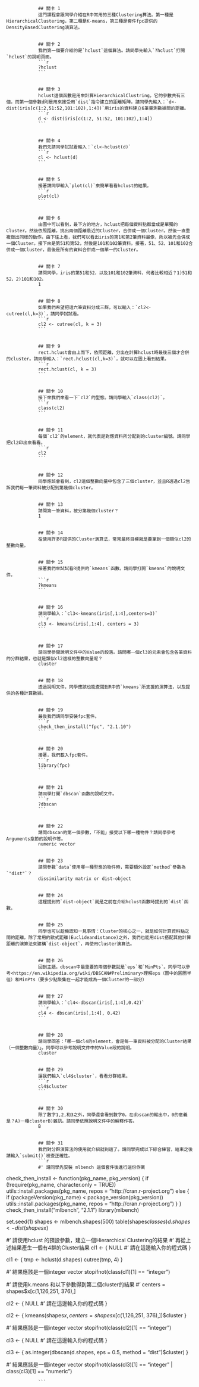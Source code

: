
                ## 關卡 1
                這門課程會跟同學介紹在R中常用的三種Clustering算法。第一種是HierarchicalClustering，第二種是K-means，第三種是套件fpc提供的DensityBasedClustering演算法。
                

                ## 關卡 2
                我們第一個要介紹的是`hclust`這個算法。請同學先輸入`?hclust`打開`hclust`的說明頁面。
                ```r
                ?hclust
                ```
                

                ## 關卡 3
                hclust這個函數是用來計算HierarchicalClustring。它的參數共有三個。而第一個參數d則是用來接受用`dist`指令建立的距離矩陣。請同學先輸入：`d<-dist(iris[c(1:2,51:52,101:102),1:4])`用iris的資料建立6筆量測數據間的距離。
                ```r
                d <- dist(iris[c(1:2, 51:52, 101:102),1:4])
                ```
                

                ## 關卡 4
                我們先請同學試試看輸入：`cl<-hclust(d)`
                ```r
                cl <- hclust(d)
                ```
                

                ## 關卡 5
                接著請同學輸入`plot(cl)`來簡單看看hclust的結果。
                ```r
                plot(cl)
                ```
                

                ## 關卡 6
                由圖中可以看到，最下方的地方，hclust把每個資料點都當成是單獨的Cluster。然後依照距離，挑出兩個距離最近的Cluster，合併成一個Cluster。然後一直重複做出同樣的動作。由下往上看，我們可以看出iris的第1和第2筆資料最像，所以被先合併成一個Cluster。接下來是第51和第52，然後是101和102筆資料。接著，51、52、101和102合併成一個Cluster，最後是所有的資料合併成一個單一的Cluster。
                

                ## 關卡 7
                請問同學，iris的第51和52，以及101和102筆資料，何者比較相近？1)51和52，2)101和102。
                1
                

                ## 關卡 8
                如果我們希望把這六筆資料分成三群，可以輸入：`cl2<-cutree(cl,k=3)`，請同學試試看。
                ```r
                cl2 <- cutree(cl, k = 3)
                ```
                

                ## 關卡 9
                rect.hclust會由上而下，依照距離，分出在計算hclust時最後三個才合併的cluster。請同學輸入：`rect.hclust(cl,k=3)`，就可以在圖上看到結果。
                ```r
                rect.hclust(cl, k = 3)
                ```
                

                ## 關卡 10
                接下來我們來看一下`cl2`的型態。請同學輸入`class(cl2)`。
                ```r
                class(cl2)
                ```
                

                ## 關卡 11
                每個`cl2`的element，就代表是對應資料所分配到的cluster編號。請同學把cl2印出來看看。
                ```r
                cl2
                ```
                

                ## 關卡 12
                同學應該會看到，cl2這個整數向量中包含了三個cluster，並且R透過cl2告訴我們每一筆資料被分配到第幾個cluster。
                

                ## 關卡 13
                請問第一筆資料，被分第幾個cluster？
                1
                

                ## 關卡 14
                在使用許多R提供的Cluster演算法，常常最終目標就是要拿到一個類似cl2的整數向量。
                

                ## 關卡 15
                接著我們來試試看R提供的`kmeans`函數。請同學打開`kmeans`的說明文件。
                ```r
                ?kmeans
                ```
                

                ## 關卡 16
                請同學輸入：`cl3<-kmeans(iris[,1:4],centers=3)`
                ```r
                cl3 <- kmeans(iris[,1:4], centers = 3)
                ```
                

                ## 關卡 17
                請同學參閱說明文件中的Value的段落。請問哪一個cl3的元素會包含各筆資料的分群結果，也就是類似cl2這樣的整數向量呢？
                cluster
                

                ## 關卡 18
                透過說明文件，同學應該也能查閱到R中的`kmeans`所支援的演算法，以及提供的各種計算數據。
                

                ## 關卡 19
                最後我們請同學安裝fpc套件。
                ```r
                check_then_install("fpc", "2.1.10")
                ```
                

                ## 關卡 20
                接著，我們載入fpc套件。
                ```r
                library(fpc)
                ```
                

                ## 關卡 21
                請同學打開`dbscan`函數的說明文件。
                ```r
                ?dbscan
                ```
                

                ## 關卡 22
                請問dbscan的第一個參數，「不能」接受以下哪一種物件？請同學參考Arguments章節的說明作答。
                numeric vector
                

                ## 關卡 23
                請問參數`data`使用哪一種型態的物件時，需要額外設定`method`參數為`"dist"`？
                dissimilarity matrix or dist-object
                

                ## 關卡 24
                這裡提到的`dist-object`就是之前在介紹hclust函數時提到的`dist`函數。
                

                ## 關卡 25
                同學也可以趁機認知一見事情：Cluster的核心之一，就是如何計算資料點之間的距離。除了常用的歐式距離(Euclideandistance)之外，我們也能用dist搭配其他計算距離的演算法來建構`dist-object`，再使用Cluster演算法。
                

                ## 關卡 26
                回到主題。dbscan中最重要的兩個參數就是`eps`和`MinPts`。同學可以參考<https://en.wikipedia.org/wiki/DBSCAN#Preliminary>理解eps（圖中的圓圈半徑）和MinPts（要多少點聚集在一起才能成為一個Cluster的一部分）
                

                ## 關卡 27
                請同學輸入：`cl4<-dbscan(iris[,1:4],0.42)`
                ```r
                cl4 <- dbscan(iris[,1:4], 0.42)
                ```
                

                ## 關卡 28
                請同學回答：「哪一個cl4的element，會是每一筆資料被分配的Cluster結果（一個整數向量）」。同學可以參考說明文件中的Value段的說明。
                cluster
                

                ## 關卡 29
                讓我們輸入`cl4$cluster`，看看分群結果。
                ```r
                cl4$cluster
                ```
                

                ## 關卡 30
                除了數字1,2,和3之外，同學還會看到數字0。在dbscan的輸出中，0的意義是？A)一種clusterB)雜訊。請同學依照說明文件中的解釋作答。
                B
                

                ## 關卡 31
                我們對分群演算法的使用就介紹就到這了。請同學完成以下綜合練習，結束之後請輸入`submit()`檢查正確性。
                ```r
                #' 請同學先安裝 mlbench 這個套件後進行這份作業
check_then_install <- function(pkg_name, pkg_version) {
  if (!require(pkg_name, character.only = TRUE)) utils::install.packages(pkg_name, repos = "http://cran.r-project.org") else {
    if (packageVersion(pkg_name) < package_version(pkg_version)) utils::install.packages(pkg_name, repos = "http://cran.r-project.org")
  }
}
check_then_install("mlbench", "2.1.1")
library(mlbench)

set.seed(1)
shapes <- mlbench.shapes(500)
table(shapes$classes)
d.shapes <- dist(shapes$x)

#' 請使用hclust 的預設參數，建立一個Hierarchical Clustering的結果
#' 再從上述結果產生一個有4群的Cluster結果
cl1 <- {
  NULL #' 請在這邊輸入你的程式碼
}

cl1 <- {
  tmp <- hclust(d.shapes)
  cutree(tmp, 4)
}

#' 結果應該是一個integer vector
stopifnot(class(cl1)[1] == "integer")

#' 請使用k.means 和以下參數得到第二個cluster的結果
#' centers = shapes$x[c(1,126,251, 376),]

cl2 <- {
  NULL #' 請在這邊輸入你的程式碼
}

cl2 <- {
  kmeans(shapes$x, centers = shapes$x[c(1,126,251, 376),])$cluster
}

#' 結果應該是一個integer vector
stopifnot(class(cl2)[1] == "integer")

cl3 <- {
  NULL #' 請在這邊輸入你的程式碼
}

cl3 <- {
  as.integer(dbscan(d.shapes, eps = 0.5, method = "dist")$cluster)
}

#' 結果應該是一個integer vector
stopifnot(class(cl3)[1] == "integer" | class(cl3)[1] == "numeric")

                ```
                
